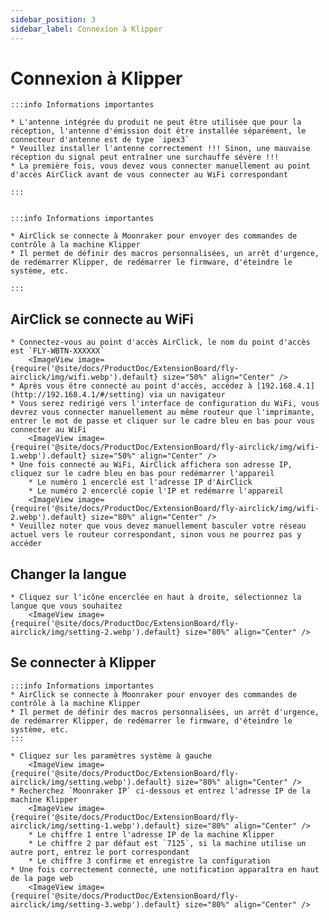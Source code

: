 ```yaml
---
sidebar_position: 3
sidebar_label: Connexion à Klipper
---
```






# Connexion à Klipper

    :::info Informations importantes

    * L'antenne intégrée du produit ne peut être utilisée que pour la réception, l'antenne d'émission doit être installée séparément, le connecteur d'antenne est de type `ipex3`
    * Veuillez installer l'antenne correctement !!! Sinon, une mauvaise réception du signal peut entraîner une surchauffe sévère !!!
    * La première fois, vous devez vous connecter manuellement au point d'accès AirClick avant de vous connecter au WiFi correspondant

    :::


    :::info Informations importantes

    * AirClick se connecte à Moonraker pour envoyer des commandes de contrôle à la machine Klipper
    * Il permet de définir des macros personnalisées, un arrêt d'urgence, de redémarrer Klipper, de redémarrer le firmware, d'éteindre le système, etc.

    :::

## AirClick se connecte au WiFi

    * Connectez-vous au point d'accès AirClick, le nom du point d'accès est `FLY-WBTN-XXXXXX`
        <ImageView image={require('@site/docs/ProductDoc/ExtensionBoard/fly-airclick/img/wifi.webp').default} size="50%" align="Center" />
    * Après vous être connecté au point d'accès, accédez à [192.168.4.1](http://192.168.4.1/#/setting) via un navigateur
    * Vous serez redirigé vers l'interface de configuration du WiFi, vous devrez vous connecter manuellement au même routeur que l'imprimante, entrer le mot de passe et cliquer sur le cadre bleu en bas pour vous connecter au WiFi
        <ImageView image={require('@site/docs/ProductDoc/ExtensionBoard/fly-airclick/img/wifi-1.webp').default} size="50%" align="Center" />
    * Une fois connecté au WiFi, AirClick affichera son adresse IP, cliquez sur le cadre bleu en bas pour redémarrer l'appareil
        * Le numéro 1 encerclé est l'adresse IP d'AirClick
        * Le numéro 2 encerclé copie l'IP et redémarre l'appareil
        <ImageView image={require('@site/docs/ProductDoc/ExtensionBoard/fly-airclick/img/wifi-2.webp').default} size="80%" align="Center" />
    * Veuillez noter que vous devez manuellement basculer votre réseau actuel vers le routeur correspondant, sinon vous ne pourrez pas y accéder

## Changer la langue
    * Cliquez sur l'icône encerclée en haut à droite, sélectionnez la langue que vous souhaitez
        <ImageView image={require('@site/docs/ProductDoc/ExtensionBoard/fly-airclick/img/setting-2.webp').default} size="80%" align="Center" />

## Se connecter à Klipper

    :::info Informations importantes
    * AirClick se connecte à Moonraker pour envoyer des commandes de contrôle à la machine Klipper
    * Il permet de définir des macros personnalisées, un arrêt d'urgence, de redémarrer Klipper, de redémarrer le firmware, d'éteindre le système, etc.
    :::

    * Cliquez sur les paramètres système à gauche
        <ImageView image={require('@site/docs/ProductDoc/ExtensionBoard/fly-airclick/img/setting.webp').default} size="80%" align="Center" />
    * Recherchez `Moonraker IP` ci-dessous et entrez l'adresse IP de la machine Klipper
        <ImageView image={require('@site/docs/ProductDoc/ExtensionBoard/fly-airclick/img/setting-1.webp').default} size="80%" align="Center" />
        * Le chiffre 1 entre l'adresse IP de la machine Klipper
        * Le chiffre 2 par défaut est `7125`, si la machine utilise un autre port, entrez le port correspondant
        * Le chiffre 3 confirme et enregistre la configuration
    * Une fois correctement connecté, une notification apparaîtra en haut de la page web
        <ImageView image={require('@site/docs/ProductDoc/ExtensionBoard/fly-airclick/img/setting-3.webp').default} size="80%" align="Center" />